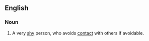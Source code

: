 ==English==

===Noun===
{{en-noun|head=[[shrinking]] [[violet]]}}

# {{idiomatic}} A very [[shy]] person, who avoids [[contact]] with others if avoidable.